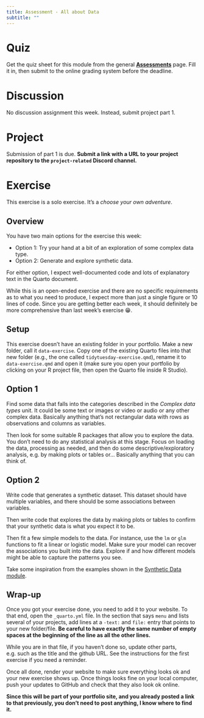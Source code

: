 ```yaml
---
title: Assessment - All about Data 
subtitle: ""
---
```


# Quiz

Get the quiz sheet for this module from the general [**Assessments**](../../courseinfo/assessments-overview.qmd) page. Fill it in, then submit to the online grading system before the deadline.


# Discussion

No discussion assignment this week. Instead, submit project part 1.


# Project

Submission of part 1 is due. **Submit a link with a URL to your project repository to the `project-related` Discord channel.**


# Exercise

This exercise is a solo exercise. It's a _choose your own adventure_. 

## Overview

You have two main options for the exercise this week:

* Option 1: Try your hand at a bit of an exploration of some complex data type.
* Option 2: Generate and explore synthetic data.

For either option, I expect well-documented code and lots of explanatory text in the Quarto document.

While this is an open-ended exercise and there are no specific requirements as to what you need to produce, I expect more than just a single figure or 10 lines of code. Since you are getting better each week, it should definitely be more comprehensive than last week's exercise 😁.


## Setup

This exercise doesn't have an existing folder in your portfolio. Make a new folder, call it `data-exercise`. Copy one of the existing Quarto files into that new folder (e.g., the one called `tidytuesday-exercise.qmd`), rename it to `data-exercise.qmd` and open it (make sure you open your portfolio by clicking on your R project file, then open the Quarto file inside R Studio).


## Option 1

Find some data that falls into the categories described in the _Complex data types_ unit. It could be some text or images or video or audio or any other complex data. Basically anything that's not rectangular data with rows as observations and columns as variables. 

Then look for some suitable R packages that allow you to explore the data. You don't need to do any statistical analysis at this stage. Focus on loading the data, processing as needed, and then do some descriptive/exploratory analysis, e.g. by making plots or tables or... Basically anything that you can think of.



## Option 2

Write code that generates a synthetic dataset. This dataset should have multiple variables, and there should be some associations between variables.

Then write code that explores the data by making plots or tables to confirm that your synthetic data is what you expect it to be.

Then fit a few simple models to the data. For instance, use the `lm` or `glm` functions to fit a linear or logistic model. Make sure your model can recover the associations you built into the data. Explore if and how different models might be able to capture the patterns you see.

Take some inspiration from the examples shown in the [Synthetic Data module](/content/module-synthetic-data/synthetic-data-overview.qmd).


## Wrap-up

Once you got your exercise done, you need to add it to your website. To that end, open the `_quarto.yml` file. In the section that says `menu` and lists several of your projects, add lines at a `-text:` and `file:` entry that points to your new folder/file. **Be careful to have exactly the same number of empty spaces at the beginning of the line as all the other lines.**

While you are in that file, if you haven't done so, update other parts, e.g. such as the title and the github URL. See the instructions for the first exercise if you need a reminder.

Once all done, render your website to make sure everything looks ok and your new exercise shows up. Once things looks fine on your local computer, push your updates to GitHub and check that they also look ok online.


**Since this will be part of your portfolio site, and you already posted a link to that previously, you don't need to post anything, I know where to find it.**

